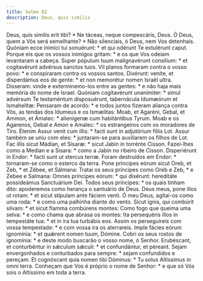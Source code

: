 ```yaml
---
title: Salmo 82
description: Deus, quis similis
---
```


<div class="side-by-side not-content">
  <span>
    Deus, quis símilis erit tibi? * Ne táceas, neque compescáris, Deus.
  </span>
  <span>
    Ó Deus, quem a Vós será semelhante? * Não silenciais, ó Deus, nem Vos
    detenhais.
  </span>
  <span>
    Quóniam ecce inimíci tui sonuérunt: * et qui odérunt Te extulérunt caput.
  </span>
  <span>
    Porque eis que os vossos inimigos gritam: * e os que Vos odeiam levantaram a
    cabeça.
  </span>
  <span>
    Super pópulum tuum malignavérunt consílium: * et cogitavérunt advérsus
    sanctos tuos.
  </span>
  <span>
    Vil planos formaram contra o vosso povo: * e conspiraram contra os vossos
    santos.
  </span>
  <span>
    Dixérunt: veníte, et disperdámus eos de gente: * et non memorétur nomen
    Israël ultra.
  </span>
  <span>
    Disseram: vinde e exterminemo-los entre as gentes: * e não haja mais memória
    do nome de Israel.
  </span>
  <span>
    Quóniam cogitavérunt unanímiter: * simul advérsum Te testaméntum
    disposuérunt, tabernácula Idumæórum et Ismahelítæ:
  </span>
  <span>
    Pensaram de acordo: * e todos juntos fizeram aliança contra Vós, as tendas
    dos Idumeus e os Ismælitas:
  </span>
  <span>
    Moab, et Agaréni, Gebal, et Ammon, et Ámalec: * alienígenæ cum habitántibus
    Tyrum.
  </span>
  <span>
    Moab e os Agarenos, Gebal e Amon e Amalec: * os estrangeiros com os
    moradores de Tiro.
  </span>
  <span>
    Étenim Assur venit cum illis: * facti sunt in adjutórium fíliis Lot.
  </span>
  <span>
    Assur também se uniu com eles: * juntaram-se para auxiliarem os filhos de
    Lot.
  </span>
  <span>
    Fac illis sicut Mádian, et Sísaræ: * sicut Jabin in torrénte Cisson.
  </span>
  <span>
    Fazei-lhes como a Median e a Sisara: * como a Jabin no ribeiro de Cisson.
  </span>
  <span>
    Disperiérunt in Endor: * facti sunt ut stercus terræ.
  </span>
  <span>
    Foram destruídos em Endor: * tornaram-se como o esterco da terra.
  </span>
  <span>
    Pone príncipes eórum sicut Oreb, et Zeb, * et Zébee, et Sálmana:
  </span>
  <span>
    Tratai os seus príncipes como Oreb e Zeb, * e Zebee e Salmana:
  </span>
  <span>
    Omnes príncipes eórum: * qui dixérunt: hereditáte possideámus Sanctuárium
    Dei.
  </span>
  <span>
    Todos seus príncipes: * os quais tinham dito: apoderemos como herança o
    santuário de Deus.
  </span>
  <span>
    Deus meus, pone illos ut rotam: * et sicut stípulam ante fáciem venti.
  </span>
  <span>
    Ó meu Deus, agitai-os como uma roda: * e como uma palhinha diante do vento.
  </span>
  <span>
    Sicut ignis, qui combúrit silvam: * et sicut flamma combúrens montes:
  </span>
  <span>
    Como fogo que queima uma selva: * e como chama que abrasa os montes:
  </span>
  <span>
    Ita persequéris illos in tempestáte tua: * et in ira tua turbábis eos.
  </span>
  <span>
    Assim os perseguireis com vossa tempestade: * e com vossa ira os aterrareis.
  </span>
  <span>
    Imple fácies eórum ignomínia: * et quǽrent nomen tuum, Dómine.
  </span>
  <span>
    Cobri os seus rostos de ignomínia: * e deste modo buscarão o vosso nome, ó
    Senhor.
  </span>
  <span>
    Erubéscant, et conturbéntur in sǽculum sǽculi: * et confundántur, et
    péreant.
  </span>
  <span>
    Sejam envergonhados e conturbados para sempre: * sejam confundidos e
    pereçam.
  </span>
  <span>
    Et cognóscant quia nomen tibi Dóminus: * Tu solus Altíssimus in omni terra.
  </span>
  <span>
    Conheçam que Vos é próprio o nome de Senhor: * e que só Vós sois o Altíssimo
    em toda a terra.
  </span>
</div>
